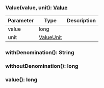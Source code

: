 ### Value(value, unit): [Value](#value)

| Parameter | Type                    | Description |
| --------- | ----------------------- | ----------- |
| value     | long                    |             |
| unit      | [ValueUnit](#valueunit) |             |

### withDenomination(): String

### withoutDenomination(): long

### value(): long

